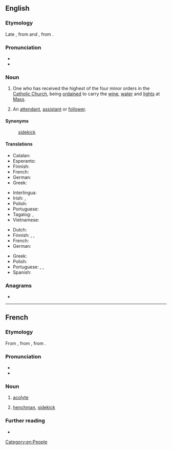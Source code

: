 ==English==
{{wikipedia}}

===Etymology===
Late {{der|en|enm|-}}, from {{der|en|fro|acolyt}} and {{der|en|LL.|acolythus}}, from {{der|en|grc|ἀκόλουθος||follower, attendant}}.

===Pronunciation===
* {{IPA|/ˈæ.kə.laɪt/|lang=en}}
* {{audio|en-us-acolyte.ogg|Audio (US)|lang=en}}

===Noun===
{{en-noun}}

# {{lb|en|ecclesiastical}} One who has received the highest of the four minor orders in the [[Catholic Church]], being [[ordained]] to carry the [[wine]], [[water]] and [[lights]] at [[Mass]].
# An [[attendant]], [[assistant]] or [[follower]].

====Synonyms====
: {{sense|assistant}} [[sidekick]]

====Translations====
{{trans-top|Catholic church: highest of the minor orders; ordained to carry wine, water and lights at the Mass}}
* Catalan: {{t|ca|acòlit|m}}
* Esperanto: {{t|eo|akolito}}
* Finnish: {{t|fi|akolyytti}}
* French: {{t+|fr|acolyte}}
* German: {{t+|de|Akolyth|m}}
* Greek: {{t+|el|ακόλουθος|m|sc=Grek}}
{{trans-mid}}
* Interlingua: {{t|ia|acolyto}}
* Irish: {{t|ga|acalaí|m}}, {{t|ga|túiseoir|m}}
* Polish: {{t+|pl|akolita|m}}
* Portuguese: {{t+|pt|acólito|m}}
* Tagalog: {{t|tl|monasilyo}}, {{t|tl|munisilyo}}
* Vietnamese: {{t|vi|chú giúp lễ}}
{{trans-bottom}}

{{trans-top|in general: assistant}}
* Dutch: {{t+|nl|helper}}
* Finnish: {{t+|fi|apulainen}}, {{t+|fi|avustaja}}, {{t+|fi|apuri}}
* French: {{t+|fr|acolyte|m|f}}
* German: {{t+|de|Gehilfe|m}}
{{trans-mid}}
* Greek: {{t+|el|βοηθός|m|sc=Grek}}
* Polish: {{t+|pl|akolita|m}}
* Portuguese: {{t+|pt|acólito|m}}, {{t+|pt|assistente|m|f}}, {{t+|pt|ajudante|m|f}}
* Spanish: {{t+|es|ayudante|m|f}}
{{trans-bottom}}

===Anagrams===
* {{anagrams|en|cotylae}}

[[Category:en:People]]

----

==French==
===Etymology===
From {{inh|fr|fro|acolyt}}, from {{der|fr|la-ecc|acolytus}}, from {{der|fr|grc|ἀκόλουθος||follower, attendant}}.

===Pronunciation===
* {{fr-IPA}}
* {{audio|Fr-acolyte.ogg|Audio|lang=fr}}

===Noun===
{{fr-noun|m}}

# {{lb|fr|religion}} [[#English|acolyte]]
# [[henchman]], [[sidekick]]

===Further reading===
* {{R:TLFi}}